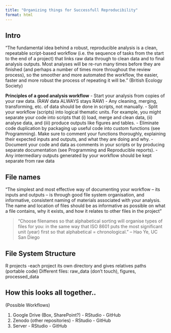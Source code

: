 ```yaml
---
title: "Organizing things for Successfull Reproducibility"
format: html
---
```


## Intro
"The fundamental idea behind a robust, reproducible analysis is a clean, repeatable
script-based workflow (i.e. the sequence of tasks from the start to the end of a
project) that links raw data through to clean data and to final analysis outputs. Most
analyses will be re-run many times before they are finished (and perhaps a number of
times more throughout the review process), so the smoother and more automated
the workflow, the easier, faster and more robust the process of repeating it will be." (British Ecology Society)


**Principles of a good analysis workflow**
- Start your analysis from copies of your raw data. (RAW data ALWAYS stays RAW)
- Any cleaning, merging, transforming, etc. of data should be done in scripts,
 not manually.
 -  Split your workflow (scripts) into logical thematic units. For example, you might
 separate your code into scripts that (i) load, merge and clean data, (ii) analyse
 data, and (iii) produce outputs like figures and tables.
 -  Eliminate code duplication by packaging up useful code into custom functions
 (see Programming). Make sure to comment your functions thoroughly,
 explaining their expected inputs and outputs, and what they are doing and why.
- Document your code and data as comments in your scripts or by producing
 separate documentation (see Programming and Reproducible reports).
- Any intermediary outputs generated by your workflow should be kept separate
 from raw data

## File names
"The simplest and most effective way of documenting your workflow – its inputs
and outputs – is through good file system organisation, and informative, consistent
naming of materials associated with your analysis. The name and location of files
should be as informative as possible on what a file contains, why it exists, and how it relates to other files in the project"

:::callout-tip

> "Choose filenames so that alphabetical sorting will organise types of files for
you: in the same way that ISO 8601 puts the most significant unit (year) first so
that alphabetical = chronological." – Hao Ye, UC San Diego

:::

## File System Structure

R projects -each project its own directory and gives relatives paths (portable code)
Different files: raw_data (don’t touch), figures, processed_data

## How this looks all together..
(Possible Workflows)

1. Google Drive (Box, SharePoint?) - RStudio - GitHub
2. Zenodo (other repositories) - RStudio - GitHub
3. Server - RStudio - GitHub



